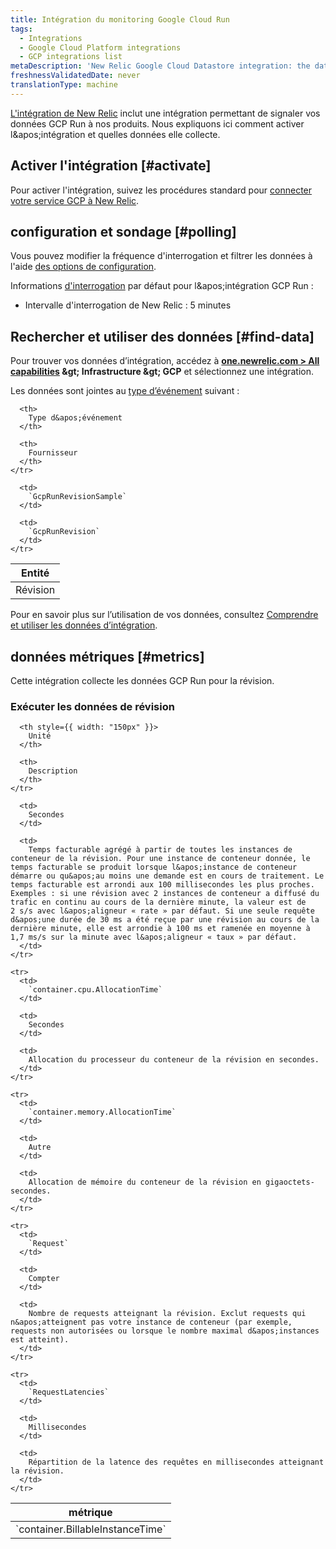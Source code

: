 ```yaml
---
title: Intégration du monitoring Google Cloud Run
tags:
  - Integrations
  - Google Cloud Platform integrations
  - GCP integrations list
metaDescription: 'New Relic Google Cloud Datastore integration: the data it reports and how to enable it.'
freshnessValidatedDate: never
translationType: machine
---
```


[L&apos;intégration de New Relic](/docs/infrastructure/introduction-infra-monitoring) inclut une intégration permettant de signaler vos données GCP Run à nos produits. Nous expliquons ici comment activer l&amp;apos;intégration et quelles données elle collecte.

## Activer l&apos;intégration [#activate]

Pour activer l&apos;intégration, suivez les procédures standard pour [connecter votre service GCP à New Relic](/docs/connect-google-cloud-platform-services-infrastructure).

## configuration et sondage [#polling]

Vous pouvez modifier la fréquence d&apos;interrogation et filtrer les données à l&apos;aide [des options de configuration](/docs/integrations/new-relic-integrations/getting-started/configure-polling-frequency-data-collection-cloud-integrations).

Informations [d&apos;interrogation](/docs/integrations/google-cloud-platform-integrations/getting-started/polling-intervals-gcp-integrations) par défaut pour l&amp;apos;intégration GCP Run :

* Intervalle d&apos;interrogation de New Relic : 5 minutes

## Rechercher et utiliser des données [#find-data]

Pour trouver vos données d’intégration, accédez à <DNT>**[one.newrelic.com &gt; All capabilities](https://one.newrelic.com/all-capabilities) &amp;gt; Infrastructure &amp;gt; GCP**</DNT> et sélectionnez une intégration.

Les données sont jointes au [type d’événement](/docs/data-apis/understand-data/new-relic-data-types/#event-data) suivant :

<table>
  <thead>
    <tr>
      <th>
        Entité
      </th>

      <th>
        Type d&apos;événement
      </th>

      <th>
        Fournisseur
      </th>
    </tr>
  </thead>

  <tbody>
    <tr>
      <td>
        Révision
      </td>

      <td>
        `GcpRunRevisionSample`
      </td>

      <td>
        `GcpRunRevision`
      </td>
    </tr>
  </tbody>
</table>

Pour en savoir plus sur l’utilisation de vos données, consultez [Comprendre et utiliser les données d’intégration](/docs/infrastructure/integrations/find-use-infrastructure-integration-data).

## données métriques [#metrics]

Cette intégration collecte les données GCP Run pour la révision.

### Exécuter les données de révision

<table>
  <thead>
    <tr>
      <th style={{ width: "275px" }}>
        métrique
      </th>

      <th style={{ width: "150px" }}>
        Unité
      </th>

      <th>
        Description
      </th>
    </tr>
  </thead>

  <tbody>
    <tr>
      <td>
        `container.BillableInstanceTime`
      </td>

      <td>
        Secondes
      </td>

      <td>
        Temps facturable agrégé à partir de toutes les instances de conteneur de la révision. Pour une instance de conteneur donnée, le temps facturable se produit lorsque l&apos;instance de conteneur démarre ou qu&apos;au moins une demande est en cours de traitement. Le temps facturable est arrondi aux 100 millisecondes les plus proches. Exemples : si une révision avec 2 instances de conteneur a diffusé du trafic en continu au cours de la dernière minute, la valeur est de 2 s/s avec l&apos;aligneur « rate » par défaut. Si une seule requête d&apos;une durée de 30 ms a été reçue par une révision au cours de la dernière minute, elle est arrondie à 100 ms et ramenée en moyenne à 1,7 ms/s sur la minute avec l&apos;aligneur « taux » par défaut.
      </td>
    </tr>

    <tr>
      <td>
        `container.cpu.AllocationTime`
      </td>

      <td>
        Secondes
      </td>

      <td>
        Allocation du processeur du conteneur de la révision en secondes.
      </td>
    </tr>

    <tr>
      <td>
        `container.memory.AllocationTime`
      </td>

      <td>
        Autre
      </td>

      <td>
        Allocation de mémoire du conteneur de la révision en gigaoctets-secondes.
      </td>
    </tr>

    <tr>
      <td>
        `Request`
      </td>

      <td>
        Compter
      </td>

      <td>
        Nombre de requests atteignant la révision. Exclut requests qui n&apos;atteignent pas votre instance de conteneur (par exemple, requests non autorisées ou lorsque le nombre maximal d&apos;instances est atteint).
      </td>
    </tr>

    <tr>
      <td>
        `RequestLatencies`
      </td>

      <td>
        Millisecondes
      </td>

      <td>
        Répartition de la latence des requêtes en millisecondes atteignant la révision.
      </td>
    </tr>
  </tbody>
</table>